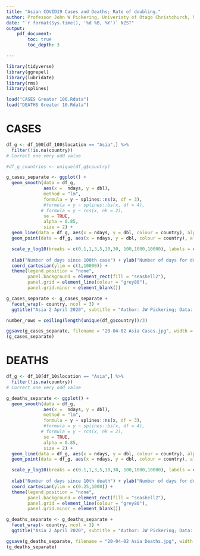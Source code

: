 ```yaml
---
title: "Asian COVID19 Cases and Deaths; Rate of doubling."
author: Professor John W Pickering, Univeristy of Otago Christchurch, New Zealand
date: "`r format(Sys.time(), '%d %B, %Y')` NZST"
output:
    pdf_document:
        toc: true
        toc_depth: 3

---
```

```r
library(tidyverse)
library(ggrepel)
library(lubridate)
library(rms)
library(splines)

load("CASES Greater 100.Rdata")
load("DEATHS Greater 10.Rdata")


```
\newpage  

# CASES
```r

df_g <- df_100[df_100$location == "Asia",] %>% 
  filter(!is.na(country))
# Correct one very odd value

#df_g_countries <- unique(df_g$country) 
```


```r


g_cases_separate <- ggplot() +
  geom_smooth(data = df_g, 
              aes(x =  ndays, y = dbl), 
              method = "lm",
              formula = y ~ splines::ns(x, df = 3),
              #formula = y ~ splines::bs(x, df = 4),
             # formula = y ~ rcs(x, nk = 2),
              se = TRUE,
              alpha = 0.85, 
              size = 2) +
  geom_line(data = df_g, aes(x = ndays, y = dbl, colour = country), alpha = 0.6, size = 0.5) +
  geom_point(data = df_g, aes(x = ndays, y = dbl, colour = country), alpha = 0.6, size = 0.5) +

  scale_y_log10(breaks = c(0.1,1,3,5,10,30, 100,1000,10000), labels = c("0.1","1","3" ,"5", "10", "30","100","1000","10000")) +
  
  xlab("Number of days since 100th case") + ylab("Number of days for doubling") +
  coord_cartesian(ylim = c(1,10000)) +
  theme(legend.position = "none",
        panel.background = element_rect(fill = "seashell2"),
        panel.grid = element_line(colour = "grey80"),
        panel.grid.minor = element_blank()) 

g_cases_separate <- g_cases_separate + 
  facet_wrap(~ country, ncol = 3) + 
  ggtitle("Asia 2 April 2020", subtitle = "Author: JW Pickering; Data: John Hopkins University")

number_rows = ceiling(length(unique(df_g$country))/3)

ggsave(g_cases_separate, filename = "20-04-02 Asia Cases.jpg", width = 210  , height = 20 + 40 * number_rows, units = "mm")
(g_cases_separate)
```

\newpage
# DEATHS
```r

df_g <- df_10[df_10$location == "Asia",] %>% 
  filter(!is.na(country))
# Correct one very odd value

```

```r

g_deaths_separate <- ggplot() +
  geom_smooth(data = df_g, 
              aes(x =  ndays, y = dbl), 
              method = "lm",
              formula = y ~ splines::ns(x, df = 3),
              #formula = y ~ splines::bs(x, df = 4),
             # formula = y ~ rcs(x, nk = 2),
              se = TRUE,
              alpha = 0.85, 
              size = 2) +
  geom_line(data = df_g, aes(x = ndays, y = dbl, colour = country), alpha = 0.6, size = 0.5) +
  geom_point(data = df_g, aes(x = ndays, y = dbl, colour = country), alpha = 0.6, size = 0.5) +

  scale_y_log10(breaks = c(0.1,1,3,5,10,30, 100,1000,10000), labels = c("0.1","1","3" ,"5", "10", "30","100","1000","10000")) +
  
  xlab("Number of days since 10th death") + ylab("Number of days for doubling") +
  coord_cartesian(ylim = c(0.25,1000)) +
  theme(legend.position = "none",
        panel.background = element_rect(fill = "seashell2"),
        panel.grid = element_line(colour = "grey80"),
        panel.grid.minor = element_blank()) 

g_deaths_separate <- g_deaths_separate + 
  facet_wrap(~ country, ncol = 3) + 
  ggtitle("Asia 2 April 2020", subtitle = "Author: JW Pickering; Data: John Hopkins University")

ggsave(g_deaths_separate, filename = "20-04-02 Asia Deaths.jpg", width = 210  , height = 20 + 40 * number_rows , units = "mm")
(g_deaths_separate)
```
